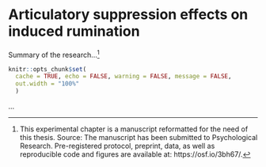 # Articulatory suppression effects on induced rumination

Summary of the research...^[This experimental chapter is a manuscript reformatted for the need of this thesis. Source: The manuscript has been submitted to Psychological Research. Pre-registered protocol, preprint, data, as well as reproducible code and figures are available at: https://osf.io/3bh67/.]

```r
knitr::opts_chunk$set(
  cache = TRUE, echo = FALSE, warning = FALSE, message = FALSE,
  out.width = "100%"
  )
```

...

\begin{tcolorbox}[title = Summary of the chapter]

Blah blah ...

\end{tcolorbox}
